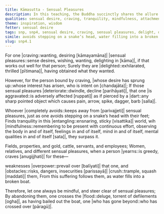 ```yaml
---
title: Kāmasutta - Sensual Pleasures
description: In this teaching, the Buddha succinctly shares the allure and the drawbacks of desiring sensual pleasures.
qualities: sensual desire, craving, tranquility, mindfulness, attachment, suffering, perceiving gratification
theme: inspiration, wisdom
fetter: sensual desire
tags: snp, snp4, sensual desire, craving, sensual pleasures, delight, dart, tranquility, mindfulness, entanglement, possessions, insecurity, far shore
simile: avoids stepping on a snake’s head, water filling into a broken boat
slug: snp4.1
---
```


For one |craving::wanting, desiring [kāmayamāna]| |sensual pleasures::sense desires, wishing, wanting, delighting in [kāma]|,
if that works out well for that person;
Surely they are |delighted::exhilarated, thrilled [pītimana]|,
having obtained what they wanted.

However, for the person bound by craving,
|whose desire has sprung up::whose interest has arisen, who is intent on [chandajāta]|;
If those sensual pleasures |deteriorate::dwindle, decline [parihāyati]|,
that one |is aggravated::is adversely affected [ruppati]| as if pierced by a |dart::any sharp pointed object which causes pain, arrow, spike, dagger, barb [salla]|.

Whoever |completely avoids::keeps away from [parivajjeti]| sensual pleasures,
just as one avoids stepping on a snake’s head with their feet;
Finds tranquility in this |entangling::ensnaring, sticky [visattika]| world,
wih |mindfulness::remembering to be present with continuous effort, observing the body in and of itself, feelings in and of itself, mind in and of itself, mental qualities in and of itself [sata]|, they surpass it.

Fields, properties, and gold,
cattle, servants, and employees;
Women, relatives, and different sensual pleasures,
when a person |yearns::is greedy, craves [anugijjhati]| for these—

weaknesses |overpower::prevail over [balīyati]| that one,
and |obstacles::risks, dangers, insecurities [parissayā]| |crush::trample, squash [maddati]| them,
From this suffering follows them,
as water fills into a broken boat.

Therefore, let one always be mindful,
and steer clear of sensual pleasures;
By abandoning them, one crosses the |flood::deluge, torrent of defilements [ogha]|,
as having bailed out the boat, one |who has gone beyond::who has crossed over [pāragū]|.